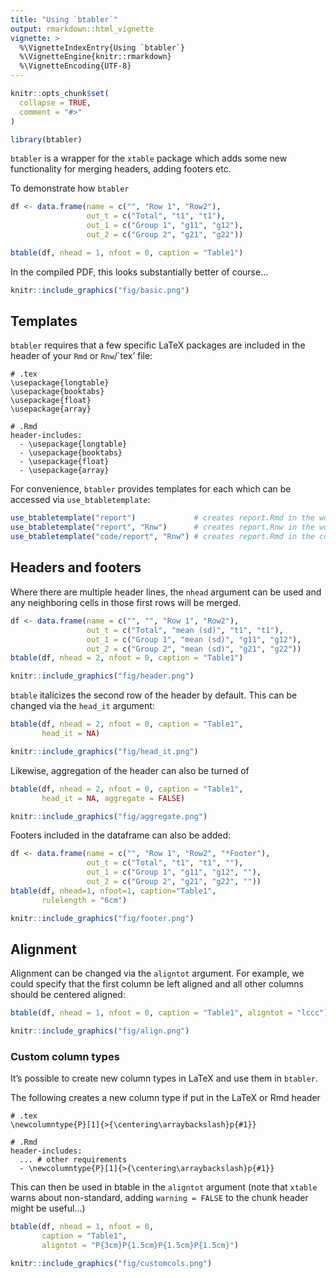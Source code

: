 ```yaml
---
title: "Using `btabler`"
output: rmarkdown::html_vignette
vignette: >
  %\VignetteIndexEntry{Using `btabler`}
  %\VignetteEngine{knitr::rmarkdown}
  %\VignetteEncoding{UTF-8}
---
```


```r
knitr::opts_chunk$set(
  collapse = TRUE,
  comment = "#>"
)
```

```r
library(btabler)
```

`btabler` is a wrapper for the `xtable` package which adds some new functionality 
for merging headers, adding footers etc.

To demonstrate how `btabler` 

```r
df <- data.frame(name = c("", "Row 1", "Row2"),
                 out_t = c("Total", "t1", "t1"),
                 out_1 = c("Group 1", "g11", "g12"), 
                 out_2 = c("Group 2", "g21", "g22"))
```


```r
btable(df, nhead = 1, nfoot = 0, caption = "Table1")
```

In the compiled PDF, this looks substantially better of course...

```r
knitr::include_graphics("fig/basic.png")
```

## Templates

`btabler` requires that a few specific LaTeX packages are included in the header of your `Rmd` or `Rnw`/`tex' file:

```
# .tex
\usepackage{longtable}
\usepackage{booktabs}
\usepackage{float}
\usepackage{array}

# .Rmd
header-includes:
  - \usepackage{longtable}
  - \usepackage{booktabs}
  - \usepackage{float}
  - \usepackage{array}
```

For convenience, `btabler` provides templates for each which can be accessed via `use_btabletemplate`:

```r
use_btabletemplate("report")             # creates report.Rmd in the working directory
use_btabletemplate("report", "Rnw")      # creates report.Rnw in the working directory
use_btabletemplate("code/report", "Rnw") # creates report.Rmd in the code directory
```


## Headers and footers

Where there are multiple header lines, the `nhead` argument can be used and any neighboring cells in those first rows will be merged. 

```r
df <- data.frame(name = c("", "", "Row 1", "Row2"),
                 out_t = c("Total", "mean (sd)", "t1", "t1"),
                 out_1 = c("Group 1", "mean (sd)", "g11", "g12"),
                 out_2 = c("Group 2", "mean (sd)", "g21", "g22"))
btable(df, nhead = 2, nfoot = 0, caption = "Table1")
```

```r
knitr::include_graphics("fig/header.png")
```

`btable` italicizes the second row of the header by default. This can be changed via the `head_it` argument:

```r
btable(df, nhead = 2, nfoot = 0, caption = "Table1", 
       head_it = NA)
```
```r
knitr::include_graphics("fig/head_it.png")
```

Likewise, aggregation of the header can also be turned of
```r
btable(df, nhead = 2, nfoot = 0, caption = "Table1", 
       head_it = NA, aggregate = FALSE)
```
```r
knitr::include_graphics("fig/aggregate.png")
```

Footers included in the dataframe can also be added:
```r
df <- data.frame(name = c("", "Row 1", "Row2", "*Footer"),
                 out_t = c("Total", "t1", "t1", ""),
                 out_1 = c("Group 1", "g11", "g12", ""),
                 out_2 = c("Group 2", "g21", "g22", ""))
btable(df, nhead=1, nfoot=1, caption="Table1", 
       rulelength = "6cm")
```

```r
knitr::include_graphics("fig/footer.png")
```

## Alignment

Alignment can be changed via the `aligntot` argument. For example, we could specify 
that the first column be left aligned and all other columns should be centered aligned:
```r
btable(df, nhead = 1, nfoot = 0, caption = "Table1", aligntot = "lccc")
```
```r
knitr::include_graphics("fig/align.png")
```



### Custom column types 

It's possible to create new column types in LaTeX and use them in `btabler`.

The following creates a new column type if put in the LaTeX or Rmd header
```
# .tex
\newcolumntype{P}[1]{>{\centering\arraybackslash}p{#1}}

# .Rmd
header-includes:
  ... # other requirements
  - \newcolumntype{P}[1]{>{\centering\arraybackslash}p{#1}}
```

This can then be used in btable in the `aligntot` argument (note that `xtable` 
warns about non-standard, adding `warning = FALSE` to the chunk header might be 
useful...)

```r
btable(df, nhead = 1, nfoot = 0, 
       caption = "Table1", 
       aligntot = "P{3cm}P{1.5cm}P{1.5cm}P{1.5cm}")
```

```r
knitr::include_graphics("fig/customcols.png")
```


